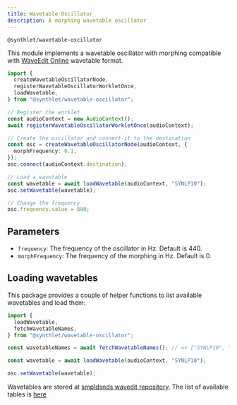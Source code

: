 ```yaml
---
title: Wavetable Oscillator
description: A morphing wavetable oscillator
---
```


`@synthlet/wavetable-oscillator`

This module implements a wavetable oscillator with morphing compatible
with [WaveEdit Online](https://waveeditonline.com/) wavetable format.

```ts
import {
  createWavetableOscillatorNode,
  registerWavetableOscillatorWorkletOnce,
  loadWavetable,
} from "@synthlet/wavetable-oscillator";

// Register the worklet
const audioContext = new AudioContext();
await registerWavetableOscillatorWorkletOnce(audioContext);

// Create the oscillator and connect it to the destination
const osc = createWavetableOscillatorNode(audioContext, {
  morphFrequency: 0.1,
});
osc.connect(audioContext.destination);

// Load a wavetable
const wavetable = await loadWavetable(audioContext, "SYNLP10");
osc.setWavetable(wavetable);

// Change the frequency
osc.frequency.value = 880;
```

## Parameters

- `frequency`: The frequency of the oscillator in Hz. Default is 440.
- `morphFrequency`: The frequency of the morphing in Hz. Default is 0.

## Loading wavetables

This package provides a couple of helper functions to list available wavetables and load them:

```ts
import {
  loadWavetable,
  fetchWavetableNames,
} from "@synthlet/wavetable-oscillator";

const wavetableNames = await fetchWavetableNames(); // => ["SYNLP10", "SYNLP165",   ...]

const wavetable = await loadWavetable(audioContext, "SYNLP10");

osc.setWavetable(wavetable);
```

Wavetables are stored at [smpldsnds wavedit repository](https://github.com/smpldsnds/wavedit-online). The list of available tables is [here](https://smpldsnds.github.io/wavedit-online/samples/files.json)
